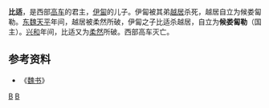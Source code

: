 '''比适'''，是西部[[高车|高车]]的君主，[[伊匐|伊匐]]的儿子。伊匐被其弟[[越居|越居]]杀死，越居自立为候娄匐勒。[[东魏|东魏]][[天平_(东魏)|天平]]年间，越居被柔然所破，伊匐之子比适杀越居，自立为'''候娄匐勒'''（国主）。[[兴和_(年号)|兴和]]年间，比适又为[[柔然|柔然]]所破。西部高车灭亡。

{{start box}}
{{s-before|[[越居|越居]]}}
{{s-title|西部[[高车|高车]]君主|530年代中叶—540年代初}}
{{s-after|[[去宾|去宾]]}}
{{end box}}
== 参考资料 ==
*《[[魏书|魏书]]》

[[Category:高车|B]]
[[Category:南北朝人|B]]